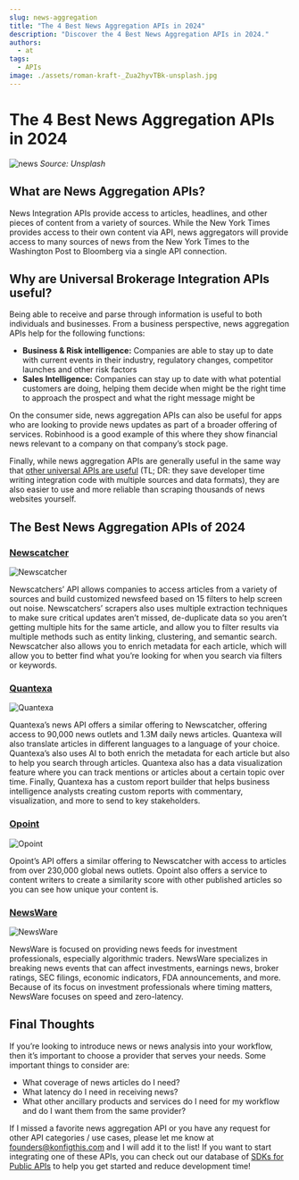 ```yaml
---
slug: news-aggregation
title: "The 4 Best News Aggregation APIs in 2024"
description: "Discover the 4 Best News Aggregation APIs in 2024."
authors:
  - at
tags:
  - APIs
image: ./assets/roman-kraft-_Zua2hyvTBk-unsplash.jpg
---
```


# The 4 Best News Aggregation APIs in 2024

![news](./assets/roman-kraft-_Zua2hyvTBk-unsplash.jpg)
*Source: Unsplash*

## What are News Aggregation APIs?

News Integration APIs provide access to articles, headlines, and other pieces of content from a variety of sources. While the New York Times provides access to their own content via API, news aggregators will provide access  to many sources of news from the New York Times to the Washington Post to Bloomberg via a single API connection. 

## Why are Universal Brokerage Integration APIs useful?

Being able to receive and parse through information is useful to both individuals and businesses. From a business perspective, news aggregation APIs help for the following functions:
 - **Business & Risk intelligence:** Companies are able to stay up to date with current events in their industry, regulatory changes, competitor launches and other risk factors 
 - **Sales Intelligence:** Companies can stay up to date with what potential customers are doing, helping them decide when might be the right time to approach the prospect and what the right message might be

On the consumer side, news aggregation APIs can also be useful for apps who are looking to provide news updates as part of a broader offering of services. Robinhood is a good example of this where they show financial news relevant to a company on that company’s stock page. 

Finally, while news aggregation APIs are generally useful in the same way that [other universal APIs are useful](https://konfigthis.com/blog/asset-management-integrations/) (TL; DR: they save developer time writing integration code with multiple sources and data formats), they are also easier to use and more reliable than scraping thousands of news websites yourself.

## The Best News Aggregation APIs of 2024

### [Newscatcher](https://www.newscatcherapi.com/)

![Newscatcher](./assets/newscatcher.png)

Newscatchers’ API allows companies to access articles from a variety of sources and build customized newsfeed based on 15 filters to help screen out noise. Newscatchers’ scrapers also uses multiple extraction techniques to make sure critical updates aren’t missed, de-duplicate data so you aren’t getting multiple hits for the same article, and allow you to filter results via multiple methods such as entity linking, clustering, and semantic search. Newscatcher also allows you to enrich metadata for each article, which will allow you to better find what you’re looking for when you search via filters or keywords.

### [Quantexa](https://aylien.com/)

![Quantexa](./assets/quantexa.png)

Quantexa’s news API offers a similar offering to Newscatcher, offering access to 90,000 news outlets and 1.3M daily news articles. Quantexa will also translate articles in different languages to a language of your choice. Quantexa’s also uses AI to both enrich the metadata for each article but also to help you search through articles. Quantexa also has a data visualization feature where you can track mentions or articles about a certain topic over time. Finally, Quantexa has a custom report builder that helps business intelligence analysts creating custom reports with commentary, visualization, and more to send to key stakeholders.

### [Opoint](https://opoint.com/)

![Opoint](./assets/opoint.png)

Opoint’s API offers a similar offering to Newscatcher with access to articles from over 230,000 global news outlets. Opoint also offers a service to content writers to create a similarity score with other published articles so you can see how unique your content is.

### [NewsWare](https://newsware.com/)

![NewsWare](./assets/newsware.png)

NewsWare is focused on providing news feeds for investment professionals, especially algorithmic traders. NewsWare specializes in breaking news events that can affect investments, earnings news, broker ratings, SEC filings, economic indicators, FDA announcements, and more. Because of its focus on investment professionals where timing matters, NewsWare focuses on speed and zero-latency.

## Final Thoughts

If you’re looking to introduce news or news analysis into your workflow, then it’s important to choose a provider that serves your needs. Some important things to consider are:

- What coverage of news articles do I need?
- What latency do I need in receiving news?
- What other ancillary products and services do I need for my workflow and do I want them from the same provider?

If I missed a favorite news aggregation API or you have
any request for other API categories / use cases, please let me know at
founders@konfigthis.com and I will add it to the list! If you want to start
integrating one of these APIs, you can check out our database of [SDKs for
Public APIs](https://konfigthis.com/sdk/category/all) to help you get started
and reduce development time!
